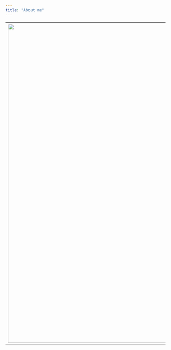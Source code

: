 ```yaml
---
title: "About me"
---
```


+----------------------------------------------+-----------------------------------------------------------------------------------------------------------------------------------------------------------------------------------------------------------------------------------------------------------------------------------------------------------------------------------------------------------------------------------------------------+
| ![](Tasa.jpg){fig-align="left" width="1000"} | # **Hi there!**                                                                                                                                                                                                                                                                                                                                                                                     |
|                                              |                                                                                                                                                                                                                                                                                                                                                                                                     |
|                                              | Welcome to my blog and thank you for taking the time to stop by! I'm Tasaporn Visawameteekul, an engineer who has fallen in love with the art of data visualization. As a beginner in this field, I'm excited to share my work with you and I hope it can be of help. I hope you enjoy exploring my little corner of the internet and feel free to reach out if you have any questions or comments. |
|                                              |                                                                                                                                                                                                                                                                                                                                                                                                     |
|                                              | # **Education**                                                                                                                                                                                                                                                                                                                                                                                     |
|                                              |                                                                                                                                                                                                                                                                                                                                                                                                     |
|                                              | **MS in Master of IT in Business, Analytics track** (2023) \| Singapore Management University, Singapore                                                                                                                                                                                                                                                                                            |
|                                              |                                                                                                                                                                                                                                                                                                                                                                                                     |
|                                              | **BS in Electrical engineering** (2012) \| Chulalongkorn University, Thailand                                                                                                                                                                                                                                                                                                                       |
|                                              |                                                                                                                                                                                                                                                                                                                                                                                                     |
|                                              | # **Experience**                                                                                                                                                                                                                                                                                                                                                                                    |
+----------------------------------------------+-----------------------------------------------------------------------------------------------------------------------------------------------------------------------------------------------------------------------------------------------------------------------------------------------------------------------------------------------------------------------------------------------------+
